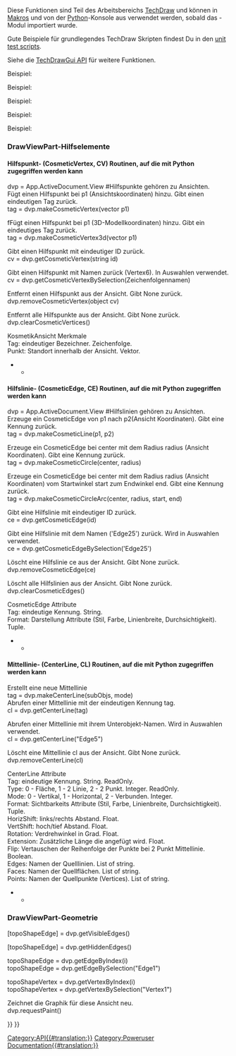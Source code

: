 <languages/>
{{VeryImportantMessage|(November 2018) Diese Information kann unvollständig und veraltet sein. Für die neueste API siehe die [https://www.freecadweb.org/api autogenerierte API-Dokumentation].}}
Diese Funktionen sind Teil des Arbeitsbereichs [[TechDraw_Workbench/de|TechDraw]] und können in [[Macros/de|Makros]] und von der [[Python/de|Python]]-Konsole aus verwendet werden, sobald das {{incode|TechDraw}}-Modul importiert wurde.

Gute Beispiele für grundlegendes TechDraw Skripten findest Du in den [https://github.com/FreeCAD/FreeCAD/tree/master/src/Mod/TechDraw/TDTest unit test scripts]. 

Siehe die [[TechDrawGui API/de|TechDrawGui API]] für weitere Funktionen.

Beispiel:

{{Code|code=
import FreeCAD
import TechDraw

page = FreeCAD.ActiveDocument.addObject('TechDraw::DrawPage', 'Page')
FreeCAD.ActiveDocument.addObject('TechDraw::DrawSVGTemplate', 'Template')
FreeCAD.ActiveDocument.Template.Template = templateFileSpec
FreeCAD.ActiveDocument.Page.Template = FreeCAD.ActiveDocument.Template
page.ViewObject.show()
view = FreeCAD.ActiveDocument.addObject('TechDraw::DrawViewPart', 'View')
rc = page.addView(view)
}}

{{APIFunction|EdgeWalker|listOfEdges, [bool]|Erzeugt Kantenzüge aus Kanten in der Eingabe durch planare Graphenquerung. Wahlweise den äußeren Draht (OuterWire) ausschließen, indem der optionale Parameter auf false gesetzt wird.|Liste der Kantenzüge sortiert nach Größe (absteigend)}}
{{APIFunction|findOuterWire|listOfEdges|Findet den äußeren Draht (OuterWire) (den größten) einer Liste von Kanten (die einen planaren Graphen bilden).|Outer wire}}
{{APIFunction|findShapeOutline|TopoShape, Maßstab, Richtung|Form in Richtung projizieren und den äußeren Draht des Ergebnisses finden.|Outline wire}}

{{APIFunction|viewPartAsDxf|DrawViewPart|Return the edges of a DrawViewPart in Dxf format.|String}}
Beispiel:

{{Code|code=
fileSpecDxf = "fcOut.dxf"
v = App.ActiveDocument.View
s = TechDraw.viewPartAsDxf(v)
dxfEnd = "0\nEOF\n"
dxfFile = open(fileSpecDxf, "w")
dxfFile.write(s)
dxfFile.write(dxfEnd)
dxfFile.close()
}}

{{APIFunction|viewPartAsSvg|DrawViewPart|Return the edges of a DrawViewPart in Svg format.|String}}
Beispiel:

{{Code|code=
fileSpecSvg = "fcOut.svg"
v = App.ActiveDocument.View
s = TechDraw.viewPartAsSvg(v)
head = '<svg\n' + \
       '	xmlns="http://www.w3.org/2000/svg" version="1.1" \n' + \
       '	xmlns:freecad="https://wiki.freecad.org/index.php?title=Svg_Namespace">\n'
tail = '\n</svg>'
svgFile = open(fileSpecSvg, "w")
svgFile.write(head)
svgFile.write(s)
svgFile.write(tail)
svgFile.close()
}}

{{APIFunction|writeDXFView|DrawViewPart, FileName|Save the DrawViewPart in Dxf.|File}}
Beispiel:

{{Code|code=
import TechDraw
TechDraw.writeDXFView(myPart,myFileName)
}}

{{APIFunction|writeDXFPage|DrawPage, FileName|Save the DrawPage in Dxf.|File}}
Beispiel:

{{Code|code=
import TechDraw
TechDraw.writeDXFPage(myPage,myFileName)
}}

<span id="DrawViewPart_Cosmetics"></span>
===DrawViewPart-Hilfselemente===

<span id="CosmeticVertex_(CV)_routines_accessible_from_Python"></span>
====Hilfspunkt- (CosmeticVertex, CV) Routinen, auf die mit Python zugegriffen werden kann====

dvp = App.ActiveDocument.View  #Hilfspunkte gehören zu Ansichten.<br>

Fügt einen Hilfspunkt bei p1 (Ansichtskoordinaten) hinzu. Gibt einen eindeutigen Tag zurück.<br>
tag = dvp.makeCosmeticVertex(vector p1) 

fFügt einen Hilfspunkt bei p1 (3D-Modellkoordinaten) hinzu. Gibt ein eindeutiges Tag zurück.<br>
tag = dvp.makeCosmeticVertex3d(vector p1) 

Gibt einen Hilfspunkt mit eindeutiger ID zurück.<br>
cv = dvp.getCosmeticVertex(string id) 

Gibt einen Hilfspunkt mit Namen zurück (Vertex6). In Auswahlen verwendet.<br>
cv = dvp.getCosmeticVertexBySelection(Zeichenfolgennamen) 

Entfernt einen Hilfspunkt aus der Ansicht. Gibt None zurück.<br>
dvp.removeCosmeticVertex(object cv) 

Entfernt alle Hilfspunkte aus der Ansicht. Gibt None zurück.<br>
dvp.clearCosmeticVertices()

KosmetikAnsicht Merkmale<br>
Tag: eindeutiger Bezeichner. Zeichenfolge.<br>
Punkt: Standort innerhalb der Ansicht. Vektor.<br>

<!--T:28-->
********************************************************************************
{{Code|code=
#!/usr/bin/env python
# -*- coding: utf-8 -*-

<!--T:29-->
# Py CosmeticVertex demo
import FreeCAD
import TechDraw

<!--T:30-->
v = App.ActiveDocument.View
p = App.Vector(-3.0, -3.0, 0.0)

<!--T:31-->
#make CV
tag = v.makeCosmeticVertex(p)
print("t: {}".format(tag))

<!--T:32-->
#retrieve CV
cv = v.getCosmeticVertex(tag)
print("cv: {}".format(cv))
print("Tag: {}".format(cv.Tag))


<!--T:34-->
cv2 = v.getCosmeticVertexBySelection("Vertex4")
print("New Point: {}".format(cv2.Point))

<!--T:35-->
#make CV from 3d
p3d = App.Vector(2.0, 2.0, 2.0)
print("3d point in: {}".format(p3d))
tag3d = v.makeCosmeticVertex3d(p3d)
cv3 = v.getCosmeticVertex(tag3d)
print("3d point out: {}".format(cv3.Point))
}}

<span id="CosmeticEdge_(CE)_routines_accessible_from_Python"></span>
====Hilfslinie- (CosmeticEdge, CE) Routinen, auf die mit Python zugegriffen werden kann====

dvp = App.ActiveDocument.View  #Hilfslinien gehören zu Ansichten.<br>

Erzeuge ein CosmeticEdge von p1 nach p2(Ansicht Koordinaten). Gibt eine Kennung zurück.<br>
tag = dvp.makeCosmeticLine(p1, p2)

Erzeuge ein CosmeticEdge bei center mit dem Radius radius (Ansicht Koordinaten). Gibt eine Kennung zurück.<br>
tag = dvp.makeCosmeticCircle(center, radius)

Erzeuge ein CosmeticEdge bei center mit dem Radius radius (Ansicht Koordinaten) vom Startwinkel start zum Endwinkel end. Gibt eine Kennung zurück.<br>
tag = dvp.makeCosmeticCircleArc(center, radius, start, end)

Gibt eine Hilfslinie mit eindeutiger ID zurück.<br>
ce = dvp.getCosmeticEdge(id)

Gibt eine Hilfslinie mit dem Namen ('Edge25') zurück. Wird in Auswahlen verwendet.<br>
ce = dvp.getCosmeticEdgeBySelection('Edge25')

Löscht eine Hilfslinie ce aus der Ansicht. Gibt None zurück.<br>
dvp.removeCosmeticEdge(ce)

Löscht alle Hilfslinien aus der Ansicht. Gibt None zurück.<br>
dvp.clearCosmeticEdges()

CosmeticEdge Attribute<br>
Tag: eindeutige Kennung. String.<br>
Format: Darstellung Attribute (Stil, Farbe, Linienbreite, Durchsichtigkeit). Tuple.<br>

<!--T:47-->
********************************************************************************
{{Code|code=
#!/usr/bin/env python
# -*- coding: utf-8 -*-

<!--T:48-->
# Py CosmeticEdge demo
import FreeCAD
import TechDraw

<!--T:49-->
#points
org = App.Vector(0.0, 0.0, 0.0)
midTop = FreeCAD.Vector (1.0, 5.0, 0.0)   # middle, top
midBot = FreeCAD.Vector(2.0, -5.0, 0.0)      # middle, bottom
stdZ = FreeCAD.Vector(0.0, 0.0, 1.0)
center = FreeCAD.Vector(0.0, 0.0, 0.0)
arcCenter = FreeCAD.Vector(3.0, 3.0, 0.0)
vPt = FreeCAD.Vector(-3.0, 3.0, 0.0)
topRight = FreeCAD.Vector(5.0, 5.0, 0.0)
bottomLeft = FreeCAD.Vector(-5.0, -5.0, 0.0)

<!--T:50-->
#angles
arcStart = -45
arcEnd = 45

<!--T:51-->
#styles
solid = 1 
dashed = 2
dotted = 3
#weights
weight15 = 0.15
weight75 = 0.75
#colors
pyRed = (1.0, 0.0, 0.0, 0.0)
pyBlue = (0.0, 1.0, 0.0, 0.0)
pyGreen = (0.0, 0.0, 1.0, 0.0)
pyBlack = (0.0, 0.0, 0.0, 0.0)
shadow = (0.1, 0.1, 0.1, 0.0)

<!--T:52-->
radius = 5.0
style = dashed
weight = weight75

<!--T:53-->
dvp = App.ActiveDocument.View

<!--T:54-->
print(dvp)

<!--T:55-->
print("making line")
tag = dvp.makeCosmeticLine(midTop,midBot,style, weight, pyBlue)
ce = dvp.getCosmeticEdge(tag)
print("line tag: {}".format(tag))

<!--T:56-->
print("making diagonal")
dvp.makeCosmeticLine(bottomLeft,topRight,solid, weight, pyGreen)

<!--T:57-->
print("making circle")
tag2 = dvp.makeCosmeticCircle(center, radius, style, weight, pyRed)
ce2 = dvp.getCosmeticEdge(tag2)

<!--T:58-->
print("making circleArc")
dvp.makeCosmeticCircleArc(arcCenter, radius, arcStart, arcEnd, style, weight, shadow)

<!--T:59-->
#replace
print("making new format")
oldFormat = ce.Format
newFormat = (dotted,oldFormat[1], pyRed, True)
ce.Format = newFormat

<!--T:61-->
print("removing CE with tag: {}".format(tag2))
dvp.removeCosmeticEdge(tag2)

<!--T:62-->
print("finished")
}}

<span id="CenterLine_(CL)_routines_accessible_from_Python"></span>
====Mittellinie- (CenterLine, CL) Routinen, auf die mit Python zugegriffen werden kann====

Erstellt eine neue Mittellinie<br>
tag = dvp.makeCenterLine(subObjs, mode)<br>

Abrufen einer Mittellinie mit der eindeutigen Kennung tag.<br>
cl = dvp.getCenterLine(tag)

Abrufen einer Mittellinie mit ihrem Unterobjekt-Namen. Wird in Auswahlen verwendet.<br>
cl = dvp.getCenterLine("Edge5")

Löscht eine Mittellinie cl aus der Ansicht. Gibt None zurück.<br>
dvp.removeCenterLine(cl)

CenterLine Attribute<br>
Tag: eindeutige Kennung. String. ReadOnly.<br>
Type: 0 - Fläche, 1 - 2 Linie, 2 - 2 Punkt. Integer. ReadOnly.<br>
Mode: 0 - Vertikal, 1 - Horizontal, 2 - Verbunden. Integer.<br>
Format: Sichtbarkeits Attribute (Stil, Farbe, Linienbreite, Durchsichtigkeit). Tuple.<br>
HorizShift: links/rechts Abstand. Float.<br>
VertShift: hoch/tief Abstand. Float.<br>
Rotation: Verdrehwinkel in Grad. Float.<br>
Extension: Zusätzliche Länge die angefügt wird. Float.<br>
Flip: Vertauschen der Reihenfolge der Punkte bei 2 Punkt Mittellinie. Boolean.<br>
Edges: Namen der  Quelllinien. List of string.<br>
Faces: Namen der Quellflächen. List of string.<br>
Points: Namen der Quellpunkte (Vertices). List of string.<br>

<!--T:70-->
********************************************************************************
{{Code|code=
#!/usr/bin/env python
# -*- coding: utf-8 -*-

<!--T:71-->
# Py CenterLine demo
import FreeCAD
import Part
import TechDraw

<!--T:72-->
start = FreeCAD.Vector (1.0, 5.0, 0.0)   # middle, top
end = FreeCAD.Vector(1.0, -5.0, 0.0)      # middle, bottom
faceNames = ["Face0"]
edgeNames = ["Edge2", "Edge3"]
vertNames = ["Vertex1", "Vertex2"]
vMode = 0   #vertical
hMode = 1   #horizontal
aMode = 2   #aligned
#styles
solid = 1 
dashed = 2
dotted = 3
#weights
weight15 = 0.15
weight75 = 0.75
#colors
pyRed = (1.0, 0.0, 0.0, 0.0)
pyBlue = (0.0, 1.0, 0.0, 0.0)
pyBlack = (0.0, 0.0, 0.0, 0.0)
#adjustments
hShift = 1.0
vShift = 1.0
extend = 4.0
rotate = 30.0
flip = False;

<!--T:73-->
dvp = App.ActiveDocument.View

<!--T:74-->
print("making face CenterLine")
tag = dvp.makeCenterLine(faceNames,vMode)
cline = dvp.getCenterLine(tag)
print("cline tag: {}".format(tag))

<!--T:75-->
#replace
print("making new format")
oldFormat = cline.Format
newFormat = (dotted,oldFormat[1], pyRed, True)
cline.Format = newFormat
cline.Extension = 10.0

<!--T:77-->
print("making edgeCenterLine")
cline2 = dvp.makeCenterLine(edgeNames,hMode)

<!--T:78-->
print("making vertexCenterLine")
cline3 = dvp.makeCenterLine(vertNames,aMode)

<!--T:79-->
print("finished")
}}

<span id="DrawViewPart_Geometry"></span>
===DrawViewPart-Geometrie===

[topoShapeEdge] = dvp.getVisibleEdges() 

[topoShapeEdge] = dvp.getHiddenEdges()

topoShapeEdge = dvp.getEdgeByIndex(i) <br/>
topoShapeEdge = dvp.getEdgeBySelection("Edge1")

topoShapeVertex = dvp.getVertexByIndex(i) <br/>
topoShapeVertex = dvp.getVertexBySelection("Vertex1")

Zeichnet die Graphik für diese Ansicht neu.<br>
dvp.requestPaint()

{{TechDraw Tools navi{{#translation:}}}}
{{Userdocnavi{{#translation:}}}}
[[Category:API{{#translation:}}]]
[[Category:Poweruser Documentation{{#translation:}}]]
{{clear}}